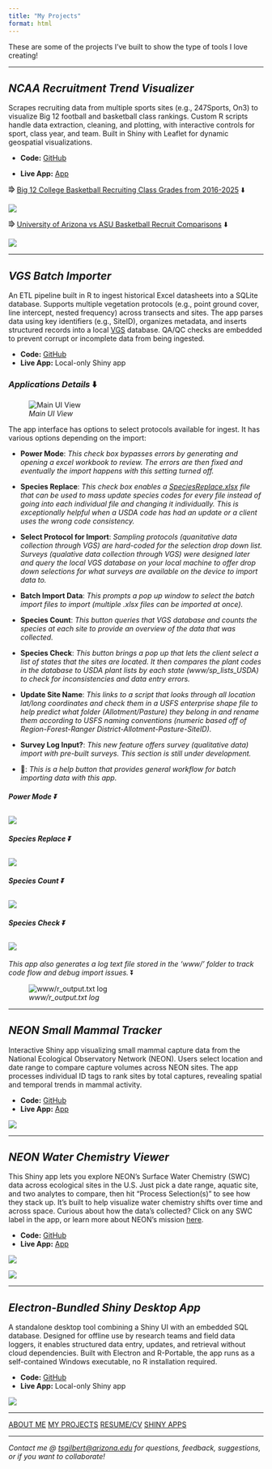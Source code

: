 ```yaml
---
title: "My Projects"
format: html
---
```


::: project-intro
These are some of the projects I've built to show the type of tools I love creating!
:::

::: project-content

------------------------------------------------------------------------

## *NCAA Recruitment Trend Visualizer*

Scrapes recruiting data from multiple sports sites (e.g., 247Sports, On3) to visualize Big 12 football and basketball class rankings. Custom R scripts handle data extraction, cleaning, and plotting, with interactive controls for sport, class year, and team. Built in Shiny with Leaflet for dynamic geospatial visualizations.

-   **Code:** [GitHub](https://github.com/tgilbert14/UA-recruits-)

-   **Live App:** [App](https://t-lama.shinyapps.io/College-Pipeline-Tracker/ "https://t-lama.shinyapps.io/College-Pipeline-Tracker/")

⭆ [Big 12 College Basketball Recruiting Class Grades from 2016-2025](https://github.com/tgilbert14/UA-recruits-/blob/main/plots/basketball/comparisons/basketball_avgClassRatings_ALL_2025-07-09.png) ⬇️

![](assets/basketball_avgClassRatings_ALL.png)

⭆ [University of Arizona vs ASU Basketball Recruit Comparisons](https://github.com/tgilbert14/UA-recruits-/blob/main/plots/basketball/comparisons/basketball_avgClassRatings_Filtered_2025-07-09.png) ⬇️

![](assets/basketball_avgClassRatings_Filtered_2025-07-09.png)

------------------------------------------------------------------------

## ***VGS Batch Importer***

An ETL pipeline built in R to ingest historical Excel datasheets into a SQLite database. Supports multiple vegetation protocols (e.g., point ground cover, line intercept, nested frequency) across transects and sites. The app parses data using key identifiers (e.g., SiteID), organizes metadata, and inserts structured records into a local [VGS](https://vgs.arizona.edu/) database. QA/QC checks are embedded to prevent corrupt or incomplete data from being ingested.

-   **Code:** [GitHub](https://github.com/tgilbert14/vgs-batch-importer)
-   **Live App:** Local-only Shiny app

### ***Applications Details*** ⬇️

![*Main UI View*](assets/mainUI.jpg)

The app interface has options to select protocols available for ingest. It has various options depending on the import:

-   **Power Mode**: *This check box bypasses errors by generating and opening a excel workbook to review. The errors are then fixed and eventually the import happens with this setting turned off.*

-   **Species Replace**: *This check box enables a [SpeciesReplace.xlsx](assets/SpeciesReplace.xlsx) file that can be used to mass update species codes for every file instead of going into each individual file and changing it individually. This is exceptionally helpful when a USDA code has had an update or a client uses the wrong code consistency.*

-   **Select Protocol for Import**: *Sampling protocols (quanitative data collection through VGS) are hard-coded for the selection drop down list. Surveys (qualative data collection through VGS) were designed later and query the local VGS database on your local machine to offer drop down selections for what surveys are available on the device to import data to.*

-   **Batch Import Data**: *This prompts a pop up window to select the batch import files to import (multiple .xlsx files can be imported at once).*

-   **Species Count**: *This button queries that VGS database and counts the species at each site to provide an overview of the data that was collected.*

-   **Species Check**: *This button brings a pop up that lets the client select a list of states that the sites are located. It then compares the plant codes in the database to USDA plant lists by each state (www/sp_lists_USDA) to check for inconsistencies and data entry errors.*

-   **Update Site Name**: *This links to a script that looks through all location lat/long coordinates and check them in a USFS enterprise shape file to help predict what folder (Allotment/Pasture) they belong in and rename them according to USFS naming conventions (numeric based off of Region-Forest-Ranger District-Allotment-Pasture-SiteID).*

-   **Survey Log Input?**: *This new feature offers survey (qualitative data) import with pre-built surveys. This section is still under development.*

-   **🦐**: *This is a help button that provides general workflow for batch importing data with this app.*

##### *Power Mode* ⏬

## ![](assets/powerMode.jpg)

##### *Species Replace* ⏬

## ![](assets/speciesReplace.jpg)

##### *Species Count* ⏬

## ![](assets/speciesCount.jpg)

##### *Species Check* ⏬

## ![](assets/speciesCheck.jpg)

*This app also generates a log text file stored in the 'www/' folder to track code flow and debug import issues.* ⏬

![*www/r_output.txt log*](assets/logExample.jpg)

------------------------------------------------------------------------

## *NEON Small Mammal Tracker*

Interactive Shiny app visualizing small mammal capture data from the National Ecological Observatory Network (NEON). Users select location and date range to compare capture volumes across NEON sites. The app processes individual ID tags to rank sites by total captures, revealing spatial and temporal trends in mammal activity.

-   **Code:** [GitHub](https://github.com/tgilbert14/neon-small-mammal-tracker)
-   **Live App:** [App](https://t-lama.shinyapps.io/RatTrapHistory/)

![](assets/MammalsCapturesPerPlot.jpg)

------------------------------------------------------------------------

## *NEON Water Chemistry Viewer*

This Shiny app lets you explore NEON's Surface Water Chemistry (SWC) data across ecological sites in the U.S. Just pick a date range, aquatic site, and two analytes to compare, then hit "Process Selection(s)" to see how they stack up. It's built to help visualize water chemistry shifts over time and across space. Curious about how the data's collected? Click on any SWC label in the app, or learn more about NEON's mission [here](https://data.neonscience.org/).

-   **Code:** [GitHub](https://github.com/tgilbert14/NEON-WaterChemistry-Analyte-Viewer-App)
-   **Live App:** [App](https://t-lama.shinyapps.io/AnalyteViewer/)

![](assets/ComparisonReport.jpg)

![](assets/CorrelationReport.jpg)

------------------------------------------------------------------------

## *Electron-Bundled Shiny Desktop App*

A standalone desktop tool combining a Shiny UI with an embedded SQL database. Designed for offline use by research teams and field data loggers, it enables structured data entry, updates, and retrieval without cloud dependencies. Built with Electron and R-Portable, the app runs as a self-contained Windows executable, no R installation required.

-   **Code:** [GitHub](https://github.com/tgilbert14/R-Local-Storage-SQL-exe)
-   **Live App:** Local-only Shiny app

![](assets/electron.jpg)

------------------------------------------------------------------------

::: card-container
<a> </a> <a href="about.qmd" class="card card-about">ABOUT ME</a> <a href="projects.qmd" class="card card-projects">MY PROJECTS</a> <a href="resume.qmd" class="card card-resume">RESUME/CV</a> <a href="dashboards.qmd" class="card card-visualizations">SHINY APPS</a>
:::

------------------------------------------------------------------------

*Contact me \@ [tsgilbert\@arizona.edu](mailto:tsgilbert@arizona.edu) for questions, feedback, suggestions, or if you want to collaborate!*
:::
